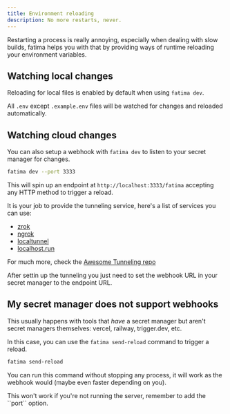 ```yaml
---
title: Environment reloading
description: No more restarts, never.
---
```


Restarting a process is really annoying, especially when dealing with slow builds, fatima helps you with that by providing ways of runtime reloading your environment variables.

## Watching local changes

Reloading for local files is enabled by default when using `fatima dev`.

All `.env` except `.example.env` files will be watched for changes and reloaded automatically.

## Watching cloud changes

You can also setup a webhook with `fatima dev` to listen to your secret manager for changes.

```bash
fatima dev --port 3333
```

This will spin up an endpoint at `http://localhost:3333/fatima` accepting any HTTP method to trigger a reload.

It is your job to provide the tunneling service, here's a list of services you can use:

- [zrok](https://zrok.io/)
- [ngrok](https://ngrok.com/)
- [localtunnel](https://localtunnel.github.io/www/)
- [localhost.run](https://localhost.run/)

For much more, check the [Awesome Tunneling repo](https://github.com/anderspitman/awesome-tunneling)

After settin up the tunneling you just need to set the webhook URL in your secret manager to the endpoint URL.

## My secret manager does not support webhooks

This usually happens with tools that _have_ a secret manager but aren't secret managers themselves: vercel, railway, trigger.dev, etc.

In this case, you can use the `fatima send-reload` command to trigger a reload.

```bash
fatima send-reload
```

You can run this command without stopping any process, it will work as the webhook would (maybe even faster depending on you).

<Callout type="warn" title="Remember to spin up the server">
  This won't work if you're not running the server, remember to add the ``port``
  option.
</Callout>
